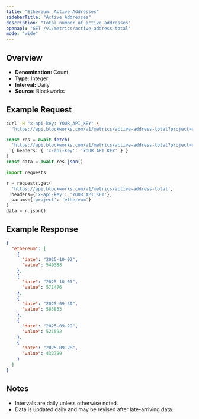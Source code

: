 ```yaml
---
title: "Ethereum: Active Addresses"
sidebarTitle: "Active Addresses"
description: "Total number of active addresses"
openapi: "GET /v1/metrics/active-address-total"
mode: "wide"
---
```


## Overview

- **Denomination:** Count
- **Type:** Integer
- **Interval:** Daily
- **Source:** Blockworks

## Example Request

<CodeGroup>

```bash cURL
curl -H "x-api-key: YOUR_API_KEY" \
  "https://api.blockworks.com/v1/metrics/active-address-total?project=ethereum"
```

```typescript TypeScript
const res = await fetch(
  'https://api.blockworks.com/v1/metrics/active-address-total?project=ethereum',
  { headers: { 'x-api-key': 'YOUR_API_KEY' } }
)
const data = await res.json()
```

```python Python
import requests

r = requests.get(
  'https://api.blockworks.com/v1/metrics/active-address-total',
  headers={'x-api-key': 'YOUR_API_KEY'},
  params={'project': 'ethereum'}
)
data = r.json()
```

</CodeGroup>

## Example Response

```json
{
  "ethereum": [
    {
      "date": "2025-10-02",
      "value": 549388
    },
    {
      "date": "2025-10-01",
      "value": 571476
    },
    {
      "date": "2025-09-30",
      "value": 563833
    },
    {
      "date": "2025-09-29",
      "value": 521592
    },
    {
      "date": "2025-09-28",
      "value": 432799
    }
  ]
}
```

## Notes
- Intervals are daily unless otherwise noted.
- Data is updated daily and may be revised after late-arriving data.
